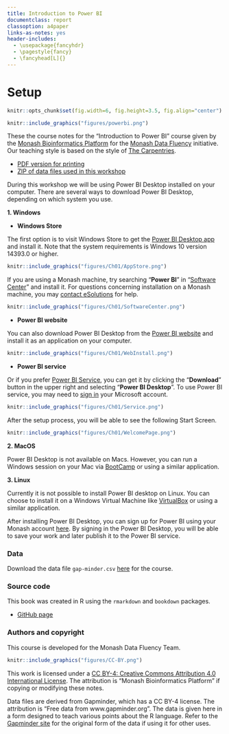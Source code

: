 ```yaml
---
title: Introduction to Power BI
documentclass: report
classoption: a4paper
links-as-notes: yes
header-includes:
  - \usepackage{fancyhdr}
  - \pagestyle{fancy}
  - \fancyhead[L]{}  
---
```


# Setup {#index -}

```r
knitr::opts_chunk$set(fig.width=6, fig.height=3.5, fig.align="center")
```

```r
knitr::include_graphics("figures/powerbi.png")
```

These the course notes for the "Introduction to Power BI" course given by the [Monash Bioinformatics Platform](https://www.monash.edu/researchinfrastructure/bioinformatics) for the [Monash Data Fluency](https://monashdatafluency.github.io/) initiative. Our teaching style is based on the style of [The Carpentries](https://carpentries.org/). 

* [PDF version for printing](https://github.com/MonashDataFluency/Power_BI/raw/master/docs/powerbi-intro.pdf)
* [ZIP of data files used in this workshop](https://monashdatafluency.github.io/powerbi-intro/powerbi-files.zip)

During this workshop we will be using Power BI Desktop installed on your computer. There are several ways to download Power BI Desktop, depending on which system you use.

**1. Windows** 

* **Windows Store**

The first option is to visit Windows Store to get the [Power BI Desktop app](https://www.microsoft.com/en-au/p/power-bi-desktop/9ntxr16hnw1t?activetab=pivot:overviewtab) and install it. Note that the system requirements is Windows 10 version 14393.0 or higher. 

```r
knitr::include_graphics("figures/Ch01/AppStore.png")
```

If you are using a Monash machine, try searching "**Power BI**" in "[Software Center](https://www.monash.edu/esolutions/software/install-software-on-monash-devices)" and install it. For questions concerning installation on a Monash machine, you may [contact eSolutions](https://www.monash.edu/esolutions/contact) for help. 

```r
knitr::include_graphics("figures/Ch01/SoftwareCenter.png")
```

* **Power BI website**

You can also download Power BI Desktop from the [Power BI website](http://go.microsoft.com/fwlink/?LinkID=521662) and install it as an application on your computer. 

```r
knitr::include_graphics("figures/Ch01/WebInstall.png")
```

* **Power BI service**

Or if you prefer [Power BI Service](https://app.powerbi.com/home), you can get it by clicking the "**Download**" button in the upper right and selecting "**Power BI Desktop**". To use Power BI service, you may need to [sign in](https://powerbi.microsoft.com/en-us/landing/signin/) your Microsoft account. 

```r
knitr::include_graphics("figures/Ch01/Service.png")
```

After the setup process, you will be able to see the following Start Screen. 

```r
knitr::include_graphics("figures/Ch01/WelcomePage.png")
```

**2. MacOS**

Power BI Desktop is not available on Macs. However, you can run a Windows session on your Mac via [BootCamp](https://support.apple.com/en-au/HT201468) or using a similar application.

**3. Linux**

Currently it is not possible to install Power BI desktop on Linux. You can choose to install it on a Windows Virtual Machine like [VirtualBox](https://www.virtualbox.org/wiki/Downloads) or using a similar application.

After installing Power BI Desktop, you can sign up for Power BI using your Monash account [here](https://signup.microsoft.com/signup?sku=a403ebcc-fae0-4ca2-8c8c-7a907fd6c235&email=&ru=https%3A%2F%2Fapp.powerbi.com%3Fpbi_source%3Dweb%26redirectedFromSignup%3D1%26noSignUpCheck%3D1). By signing in the Power BI Desktop, you will be able to save your work and later publish it to the Power BI service.

### Data {-}

Download the data file `gap-minder.csv` [here](https://raw.githubusercontent.com/MonashDataFluency/Power_BI/master/powerbi-files/gap-minder.csv) for the course. 

### Source code {-}

This book was created in R using the `rmarkdown` and `bookdown` packages.

* [GitHub page](https://github.com/MonashDataFluency/Power_BI)

### Authors and copyright {-}

This course is developed for the Monash Data Fluency Team.

```r
knitr::include_graphics("figures/CC-BY.png")
```

This work is licensed under a [CC BY-4: Creative Commons Attribution 4.0 International License](http://creativecommons.org/licenses/by/4.0/). The attribution is "Monash Bioinformatics Platform" if copying or modifying these notes.

Data files are derived from Gapminder, which has a CC BY-4 license. The attribution is "Free data from www.gapminder.org". The data is given here in a form designed to teach various points about the R language. Refer to the [Gapminder site](https://www.gapminder.org) for the original form of the data if using it for other uses.
